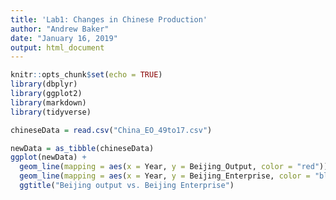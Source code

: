 ```yaml
---
title: 'Lab1: Changes in Chinese Production'
author: "Andrew Baker"
date: "January 16, 2019"
output: html_document
---
```


```r
knitr::opts_chunk$set(echo = TRUE)
library(dbplyr)
library(ggplot2)
library(markdown)
library(tidyverse)
```

```r
chineseData = read.csv("China_EO_49to17.csv")

newData = as_tibble(chineseData)
ggplot(newData) +
  geom_line(mapping = aes(x = Year, y = Beijing_Output, color = "red"))+
  geom_line(mapping = aes(x = Year, y = Beijing_Enterprise, color = "blue"))+
  ggtitle("Beijing output vs. Beijing Enterprise")


```